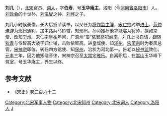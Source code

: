 '''刘几'''（{{bd|1008年||1088年|catIdx=L}}），[[北宋|北宋]]官员、[[词人|词人]]，字'''伯寿'''，号'''玉华庵主'''，洛阳（今[[河南省|河南省]][[洛阳市|洛阳市]]）人。[[刘政会|刘政会]]的十世孙，[[刘温叟|刘温叟]]之孙，[[刘烨|刘烨]]之子。

刘几小时候豪俊，长大后折节读书，以父任为[[将作监|将作监]][[主簿|主簿]]，[[宋仁宗|宋仁宗]]时举[[进士|进士]]。[[范仲淹|范仲淹]]辟为[[邠州|邠州]]通判。加本路兵马钤辖，知邠州。孙沔推荐他才能堪为将帅，换如京使、改知[[宁州|宁州]]。宋仁宗[[皇祐|皇祐]]年间，广源州“蛮”[[侬智高|侬智高]]犯[[岭南|岭南]]，刘几上书自请，跟随[[狄青|狄青]]与侬智高大战于归仁铺，击败侬智高。进皇城使、知[[泾州|泾州]]。[[宋英宗|宋英宗]]时为秦凤总管。[[宋神宗|宋神宗]]即位，转任四方馆使、知[[保州|保州]]，治状为河北第一。告老以[[秘书监|秘书监]]致仕。[[元丰_(北宋)|元丰]]三年，因为他知晓音律，宋神宗召至[[太常|太常]]定[[雅乐|雅乐]]。自离职后，在[[嵩山|嵩山]]玉华峰下筑室，号玉华庵主，养生以终。

==参考文献==
* 《[[宋史|宋史]]》卷二百六十二
{{DEFAULTSORT:L}}
[[Category:北宋军事人物|Category:北宋军事人物]]
[[Category:北宋知州|Category:北宋知州]]
[[Category:北宋词人|Category:北宋词人]]
[[Category:洛阳人|Category:洛阳人]]
[[Category:刘姓|J]]